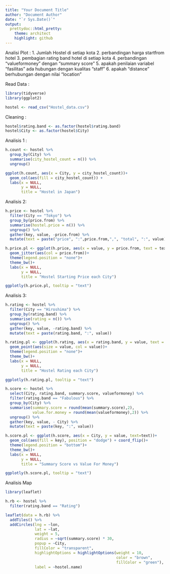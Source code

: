 ---
title: "Your Document Title"
author: "Document Author"
date: "`r Sys.Date()`"
output:
  prettydoc::html_pretty:
    theme: architect
    highlight: github
---

Analisi Plot :
1. Jumlah Hostel di setiap kota
2. perbandingan harga startfrom hotel 
3. pembagian rating band hotel di setiap kota
4. perbandingan "valueformoney" dengan "summary score"
5. apakah penilaian variabel "fasilitas" ada hubungan dengan kualitas "staff"
6. apakah "distance" berhubungan dengan nilai "location"


Read Data :
```{r}
library(tidyverse)
library(ggplot2)
```

```{r}
hostel <- read_csv("Hostel_data.csv")
```

Cleaning :
```{r}
hostel$rating.band <- as.factor(hostel$rating.band)
hostel$City <- as.factor(hostel$City)
```


Analisis 1 :
```{r}
h.count <- hostel %>% 
  group_by(City) %>% 
  summarise(city_hostel_count = n()) %>% 
  ungroup()

ggplot(h.count, aes(x = City, y = city_hostel_count))+
  geom_col(aes(fill = city_hostel_count)) +
  labs(x = NULL,
       y = NULL,
       title = "Hostel in Japan")
```


Analisis 2:
```{r}
h.price <- hostel %>% 
  filter(City == "Tokyo") %>% 
  group_by(price.from) %>% 
  summarise(hostel.price = n()) %>% 
  ungroup() %>% 
  gather(key, value, -price.from) %>% 
  mutate(text = paste("price", ":",price.from,",", "total", ":", value))

h.price.pl <- ggplot(h.price, aes(x = value, y = price.from, text = text))+
  geom_jitter(aes(col = price.from))+
  theme(legend.position = "none")+
  theme_bw()+
  labs(x = NULL,
       y = NULL,
       title = "Hostel Starting Price each City")

ggplotly(h.price.pl, tooltip = "text")
```


Analisis 3:
```{r}
h.rating <- hostel %>% 
  filter(City == "Hiroshima") %>% 
  group_by(rating.band) %>%
  summarise(rating = n()) %>% 
  ungroup() %>% 
  gather(key, value, -rating.band) %>% 
  mutate(text = paste(rating.band, ":", value))

h.rating.pl <- ggplot(h.rating, aes(x = rating.band, y = value, text = text))+
  geom_point(aes(size = value, col = value))+
  theme(legend.position = "none")+
  theme_bw()+
  labs(x = NULL,
       y = NULL,
       title = "Hostel Rating each City")

ggplotly(h.rating.pl, tooltip = "text")
```


```{r}
h.score <- hostel %>% 
  select(City, rating.band, summary.score, valueformoney) %>% 
  filter(rating.band == "Fabulous") %>% 
  group_by(City) %>% 
  summarise(summary.score = round(mean(summary.score),2),
            value.for.money = round(mean(valueformoney),2)) %>% 
  ungroup() %>% 
  gather(key, value, - City) %>% 
  mutate(text = paste(key, ":", value))

h.score.pl <- ggplot(h.score, aes(x = City, y = value, text=text))+
  geom_col(aes(fill = key), position = "dodge") + coord_flip()+
  theme(legend.position = "bottom")+ 
  theme_bw()+
  labs(x = NULL,
       y = NULL,
       title = "Summary Score vs Value For Money")

ggplotly(h.score.pl, tooltip = "text")
```


Analisis Map
```{r}
library(leaflet)
```

```{r}
h.rb <- hostel %>% 
  filter(rating.band == "Rating")

leaflet(data = h.rb) %>% 
  addTiles() %>% 
  addCircles(lng = ~lon,
             lat = ~lat,
             weight = 5,
             radius = ~sqrt(summary.score) * 30,
             popup = ~City,
             fillColor = "transparent",
             highlightOptions = highlightOptions(weight = 10,
                                                 color = "brown",
                                                 fillColor = "green"),
             label = ~hostel.name)
```








